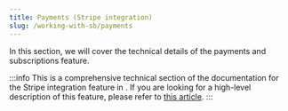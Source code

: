 ```yaml
---
title: Payments (Stripe integration)
slug: /working-with-sb/payments
---
```



In this section, we will cover the technical details of the payments and subscriptions feature.

:::info
This is a comprehensive technical section of the documentation for the Stripe integration feature in <ProjectName/>.
If you are looking for a high-level description of this feature, please refer to
[this article](../../introduction/features/payments).
:::

<DocCardList />
